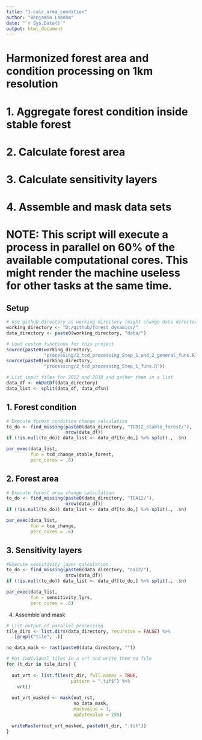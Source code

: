 ```yaml
---
title: "1-calc_area_condition"
author: "Benjamin Labohm"
date: "`r Sys.Date()`"
output: html_document
---
```


# Harmonized forest area and condition processing on 1km resolution
# 1. Aggregate forest condition inside stable forest
# 2. Calculate forest area
# 3. Calculate sensitivity layers
# 4. Assemble and mask data sets
# NOTE: This script will execute a process in parallel on 60% of the available computational cores. This might render the machine useless for other tasks at the same time.

## Setup
```r

# Use github directory as working directory (might change data directory)
working_directory <- "D:/github/forest_dynamics/"
data_directory <- paste0(working_directory, "data/")

# Load custom functions for this project
source(paste0(working_directory,
              "processing/2_tcd_processing_Step_1_and_2_general_funs.R"))
source(paste0(working_directory, 
              "processing/2_tcd_processing_Step_1_funs.R"))

# List input files for 2012 and 2018 and gather them in a list
data_df <- mkDatDf(data_directory)
data_list <- split(data_df, data_df$n)

```

## 1. Forest condition
```r

# Execute forest condition change calculation
to_do <- find_missing(paste0(data_directory, "TCD12_stable_forest/"),
                      nrow(data_df))
if (!is.null(to_do)) data_list <- data_df[to_do,] %>% split(., .$n)

par_exec(data_list, 
         fun = tcd_change_stable_forest, 
         perc_cores = .6)

```

## 2. Forest area
```r

# Execute forest area change calculation
to_do <- find_missing(paste0(data_directory, "TCA12/"), 
                      nrow(data_df))
if (!is.null(to_do)) data_list <- data_df[to_do,] %>% split(., .$n)

par_exec(data_list, 
         fun = tca_change, 
         perc_cores = .6)

```

## 3. Sensitivity layers
```r

#Execute sensitivity layer calculation
to_do <- find_missing(paste0(data_directory, "na12/"), 
                      nrow(data_df))
if (!is.null(to_do)) data_list <- data_df[to_do,] %>% split(., .$n)

par_exec(data_list, 
         fun = sensitivity_lyrs, 
         perc_cores = .6)

```


4. Assemble and mask
```r

# List output of parallel processing
tile_dirs <- list.dirs(data_directory, recursive = FALSE) %>%
  .[grepl("tile", .)]

no_data_mask <- rast(paste0(data_directory, ""))

# Put individual tiles in a vrt and write them to file
for (t_dir in tile_dirs) {
  
  out_vrt <- list.files(t_dir, full.names = TRUE,
                        pattern = ".tif$") %>%
    vrt() 
  
  out_vrt_masked <- mask(out_rst, 
                         no_data_mask,
                         maskvalue = 1,
                         updatevalue = 255)
  
  writeRaster(out_vrt_masked, paste0(t_dir, ".tif"))
}

```

